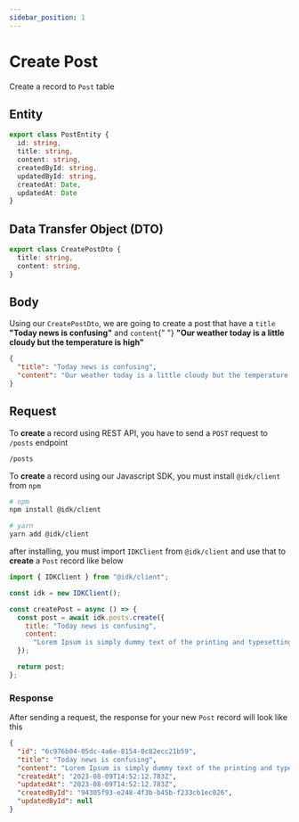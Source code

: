 ```yaml
---
sidebar_position: 1
---
```


# Create Post


Create a record to `Post` table

## Entity

```typescript
export class PostEntity {
  id: string,
  title: string,
  content: string,
  createdById: string,
  updatedById: string,
  createdAt: Date,
  updatedAt: Date
}
```

## Data Transfer Object (DTO)

```typescript
export class CreatePostDto {
  title: string,
  content: string,
}
```

## Body

<BrowserWindow url="/posts">

<p>
  Using our <code>CreatePostDto</code>, we are going to create a post that have
  a <code>title</code> <b>"Today news is confusing"</b> and <code>content</code>{" "}
  <b>"Our weather today is a little cloudy but the temperature is high"</b>
</p>

```json
{
  "title": "Today news is confusing",
  "content": "Our weather today is a little cloudy but the temperature is high"
}
```

</BrowserWindow>

## Request

<Tabs>
  <TabItem value="rest_api" label="REST API" default>
  To <b>create</b> a record using REST API, you have to send a <code>POST</code> request to <code>/posts</code> endpoint

```md title="[POST]"
/posts
```

  </TabItem>
  <TabItem value="js_sdk" label="Javascript SDK">
  To <b>create</b> a record using our Javascript SDK, you must install <code>@idk/client</code> from <code>npm</code>

```bash
# npm
npm install @idk/client

# yarn
yarn add @idk/client
```

after installing, you must import <code>IDKClient</code> from <code>@idk/client</code> and use that to **create** a <code>Post</code> record like below

```javascript
import { IDKClient } from "@idk/client";

const idk = new IDKClient();

const createPost = async () => {
  const post = await idk.posts.create({
    title: "Today news is confusing",
    content:
      "Lorem Ipsum is simply dummy text of the printing and typesetting industry. Lorem Ipsum has been the industry's standard dummy text ever since the 1500s, when an unknown printer took a galley of type and scrambled it to make a type specimen book. It has survived not only five centuries, but also the leap into electronic typesetting, remaining essentially unchanged. It was popularised in the 1960s with the release of Letraset sheets containing Lorem Ipsum passages, and more recently with desktop publishing software like Aldus PageMaker including versions of Lorem Ipsum.",
  });

  return post;
};
```

  </TabItem>
</Tabs>

### Response

<BrowserWindow url="/posts">

<p>
  After sending a request, the response for your new <code>Post</code> record
  will look like this
</p>

```json
{
  "id": "6c976b04-05dc-4a6e-8154-0c82ecc21b59",
  "title": "Today news is confusing",
  "content": "Lorem Ipsum is simply dummy text of the printing and typesetting industry. Lorem Ipsum has been the industry's standard dummy text ever since the 1500s, when an unknown printer took a galley of type and scrambled it to make a type specimen book. It has survived not only five centuries, but also the leap into electronic typesetting, remaining essentially unchanged. It was popularised in the 1960s with the release of Letraset sheets containing Lorem Ipsum passages, and more recently with desktop publishing software like Aldus PageMaker including versions of Lorem Ipsum.",
  "createdAt": "2023-08-09T14:52:12.783Z",
  "updatedAt": "2023-08-09T14:52:12.783Z",
  "createdById": "94305f93-e248-4f3b-b45b-f233cb1ec026",
  "updatedById": null
}
```

</BrowserWindow>
